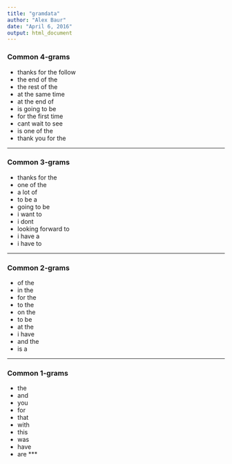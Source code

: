 ---
title: "gramdata"
author: "Alex Baur"
date: "April 6, 2016"
output: html_document
---
### Common 4-grams
- thanks for the follow
- the end of the
- the rest of the
- at the same time
- at the end of
- is going to be
- for the first time
- cant wait to see
- is one of the
- thank you for the

***
### Common 3-grams
- thanks for the
- one of the
- a lot of
- to be a
- going to be
- i want to
- i dont
- looking forward to
- i have a
- i have to

***
### Common 2-grams
- of the
- in the
- for the
- to the
- on the
- to be
- at the
- i have
- and the
- is a

***
### Common 1-grams
- the
- and
- you
- for
- that
- with
- this
- was
- have
- are
***